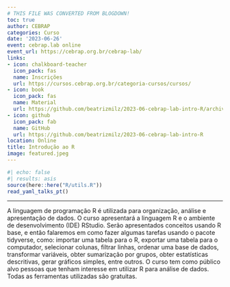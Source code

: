 ```yaml
---
# THIS FILE WAS CONVERTED FROM BLOGDOWN!
toc: true
author: CEBRAP
categories: Curso
date: '2023-06-26'
event: cebrap.lab online
event_url: https://cebrap.org.br/cebrap-lab/
links:
- icon: chalkboard-teacher
  icon_pack: fas
  name: Inscrições
  url: https://cursos.cebrap.org.br/categoria-cursos/cursos/
- icon: book
  icon_pack: fas
  name: Material
  url: https://github.com/beatrizmilz/2023-06-cebrap-lab-intro-R/archive/refs/heads/main.zip
- icon: github
  icon_pack: fab
  name: GitHub
  url: https://github.com/beatrizmilz/2023-06-cebrap-lab-intro-R
location: Online
title: Introdução ao R
image: featured.jpeg
---
```


```r
#| echo: false
#| results: asis
source(here::here("R/utils.R"))
read_yaml_talks_pt()
```

------------------------------------------------------------------------

A linguagem de programação R é utilizada para organização, análise e apresentação de dados. O curso apresentará a linguagem R e o ambiente de desenvolvimento (IDE) RStudio. Serão apresentados conceitos usando R base, e então falaremos em como fazer algumas tarefas usando o pacote tidyverse, como: importar uma tabela para o R, exportar uma tabela para o computador, selecionar colunas, filtrar linhas, ordenar uma base de dados, transformar variáveis, obter sumarização por grupos, obter estatísticas descritivas, gerar gráficos simples, entre outros. O curso tem como público alvo pessoas que tenham interesse em utilizar R para análise de dados. Todas as ferramentas utilizadas são gratuitas.
